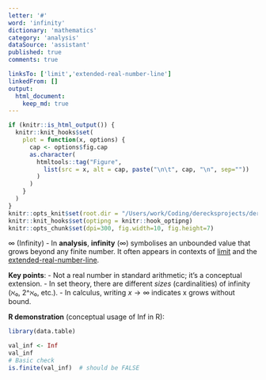 ```yaml
---
letter: '#'
word: 'infinity'
dictionary: 'mathematics'
category: 'analysis'
dataSource: 'assistant'
published: true
comments: true

linksTo: ['limit','extended-real-number-line']
linkedFrom: []
output:
  html_document:
    keep_md: true
---
```


```r
if (knitr::is_html_output()) {
  knitr::knit_hooks$set(
    plot = function(x, options) {
      cap <- options$fig.cap
      as.character(
        htmltools::tag("Figure",
          list(src = x, alt = cap, paste("\n\t", cap, "\n", sep=""))
        )
      )
    }
  )
}
knitr::opts_knit$set(root.dir = "/Users/work/Coding/derecksprojects/derecksnotes.com-playground/derecksnotes.com/client/src/app/dictionaries/mathematics/definitions")
knitr::knit_hooks$set(optipng = knitr::hook_optipng)
knitr::opts_chunk$set(dpi=300, fig.width=10, fig.height=7)
```

<a id="infinity">∞ (Infinity)</a> - In **analysis**, **infinity** (∞) symbolises an unbounded value that grows beyond any finite number. It often appears in contexts of [limit](#limit) and the [extended-real-number-line](#extended-real-number-line).

**Key points**:
- Not a real number in standard arithmetic; it’s a conceptual extension.
- In set theory, there are different *sizes* (cardinalities) of infinity (ℵ₀, 2^ℵ₀, etc.).
- In calculus, writing $x \to ∞$ indicates x grows without bound.

**R demonstration** (conceptual usage of Inf in R):

```r
library(data.table)

val_inf <- Inf
val_inf
# Basic check
is.finite(val_inf)  # should be FALSE
```
